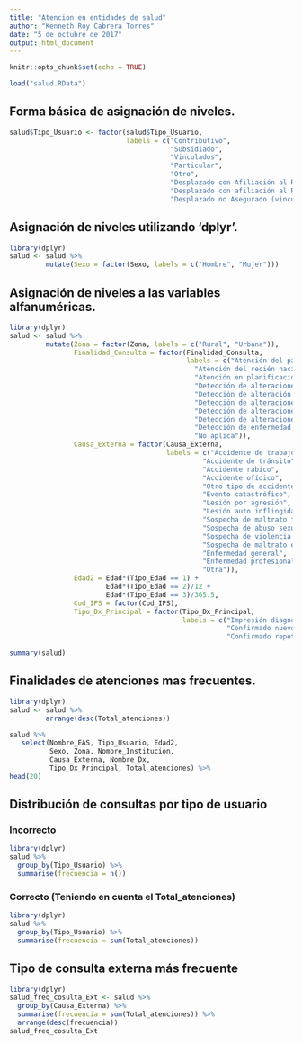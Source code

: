 ```yaml
---
title: "Atencion en entidades de salud"
author: "Kenneth Roy Cabrera Torres"
date: "5 de octubre de 2017"
output: html_document
---
```


```r
knitr::opts_chunk$set(echo = TRUE)
```


```r
load("salud.RData")
```

## Forma básica de asignación de niveles.

```r
salud$Tipo_Usuario <- factor(salud$Tipo_Usuario,
                             labels = c("Contributivo", 
                                        "Subsidiado",
                                        "Vinculados",
                                        "Particular",
                                        "Otro",
                                        "Desplazado con Afiliación al Régimen Contributivo", 
                                        "Desplazado con afiliación al Régimen Subsidiado",
                                        "Desplazado no Asegurado (vinculado)"))
```

## Asignación de niveles utilizando 'dplyr'.

```r
library(dplyr)
salud <- salud %>%
         mutate(Sexo = factor(Sexo, labels = c("Hombre", "Mujer")))
```

## Asignación de niveles a las variables alfanuméricas.

```r
library(dplyr)
salud <- salud %>%
         mutate(Zona = factor(Zona, labels = c("Rural", "Urbana")),
                Finalidad_Consulta = factor(Finalidad_Consulta,
                                            labels = c("Atención del parto",
                                              "Atención del recién nacido",
                                              "Atención en planificación familiar",
                                              "Detección de alteraciones de crecimiento y desarrollo del menor de diez años",
                                              "Detección de alteración del desarrollo joven",
                                              "Detección de alteraciones del embarazo",
                                              "Detección de alteraciones del adulto",
                                              "Detección de alteraciones de agudeza visual",
                                              "Detección de enfermedad profesional",
                                              "No aplica")),
                Causa_Externa = factor(Causa_Externa,
                                       labels = c("Accidente de trabajo",
                                                "Accidente de tránsito",
                                                "Accidente rábico",
                                                "Accidente ofídico",
                                                "Otro tipo de accidente",
                                                "Evento catastrófico",
                                                "Lesión por agresión",
                                                "Lesión auto inflingida",
                                                "Sospecha de maltrato físico",
                                                "Sospecha de abuso sexual",
                                                "Sospecha de violencia sexual",
                                                "Sospecha de maltrato emocional",
                                                "Enfermedad general",
                                                "Enfermedad profesional",
                                                "Otra")),
                Edad2 = Edad*(Tipo_Edad == 1) + 
                        Edad*(Tipo_Edad == 2)/12 +
                        Edad*(Tipo_Edad == 3)/365.5,
                Cod_IPS = factor(Cod_IPS),
                Tipo_Dx_Principal = factor(Tipo_Dx_Principal,
                                           labels = c("Impresión diagnóstica",
                                                      "Confirmado nuevo",
                                                      "Confirmado repetido")))

```



```r
summary(salud)
```

## Finalidades de atenciones mas frecuentes.

```r
library(dplyr)
salud <- salud %>%
         arrange(desc(Total_atenciones))

salud %>% 
   select(Nombre_EAS, Tipo_Usuario, Edad2,
          Sexo, Zona, Nombre_Institucion,
          Causa_Externa, Nombre_Dx,
          Tipo_Dx_Principal, Total_atenciones) %>%
head(20)
```

## Distribución de consultas por tipo de usuario

### Incorrecto
```r
library(dplyr)
salud %>%
  group_by(Tipo_Usuario) %>%
  summarise(frecuencia = n())
```

### Correcto (Teniendo en cuenta el Total_atenciones)

```r
library(dplyr)
salud %>%
  group_by(Tipo_Usuario) %>%
  summarise(frecuencia = sum(Total_atenciones))
```

## Tipo de consulta externa más frecuente

```r
library(dplyr)
salud_freq_cosulta_Ext <- salud %>%
  group_by(Causa_Externa) %>%
  summarise(frecuencia = sum(Total_atenciones)) %>%
  arrange(desc(frecuencia))
salud_freq_cosulta_Ext
```

